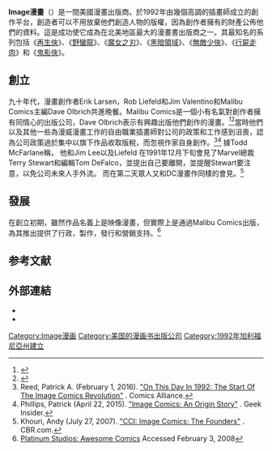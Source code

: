 {{expand|time=2015-11-27T14:25:15+00:00}}
{{refimprove|time=2015-11-27T14:25:15+00:00}}
{{Infobox publisher
| image        = [[File:Image_Comics_logo.svg|75px]]
| parent       = 
| status       = 
| founded      = 1992年
| founder      = [[陶德·麥法蘭|陶德·麥法蘭]]<br />[[吉姆·李|吉姆·李]]<br />{{link-en|Whilce Portacio||Whilce Portacio}}<br />{{link-en|Marc Silvestri|Marc Silvestri}}<br />{{link-en|Erik Larsen|Erik Larsen}}<br />{{link-en|Jim Valentino|Jim Valentino}}<br />{{link-en|Rob Liefeld|Rob Liefeld}}
| successor    = 
| country      = [[美国|美国]]
| headquarters = [[伯克利|伯克利]]
| distribution = 
| keypeople    = 陶德·麥法蘭<small>(President)</small><br />Jim Valentino <small>(Vice President)</small><br>Marc Silvestri <small>([[Chief_executive_officer|CEO]])</small><br />[[罗伯特·柯克曼|罗伯特·柯克曼]] <small>([[首席运营官|COO]])</small><br />Erik Larsen <small>([[财务长|CFO]])</small><br>Eric Stephenson <small>(Publisher)</small>
| publications = 漫画书，连环画 
| topics       = 
| genre        = 
| imprints     = {{link-en|Highbrow Entertainment|Highbrow Entertainment}}<br />{{link-en|ShadowLine|ShadowLine}}<br />{{link-en|Skybound|Skybound}}<br />[[Todd_McFarlane_Productions|Todd McFarlane Productions]]<br />{{link-en|Top Cow Productions|Top Cow Productions}}<br />{{link-en|Joe's Comics|Joe's Comics}}<br />MVCreations<ref name="CBDBMVC">{{cite web |url=http://comicbookdb.com/imprint.php?ID=113 |title=MVCreations (Image Comics) |accessdate=August 16, 2015 |author= |last= |first= |authorlink= |coauthors= |date= |year= |month= |publisher=comicbookdb.com |archive-date=2015-12-08 |archive-url=https://web.archive.org/web/20151208152841/http://comicbookdb.com/imprint.php?ID=113 |dead-url=no }}</ref>
| revenue      = 
| numemployees = 
| nasdaq       = 
| url          = http://www.imagecomics.com
}}
'''Image漫畫'''（{{lang-en|'''Image Comics'''}}）是一間美國漫畫出版商。於1992年由幾個高調的插畫師成立的創作平台，創造者可以不用放棄他們創造人物的版權，因為創作者擁有的財產公佈他們的資料。這是成功使它成為在北美地區最大的漫畫書出版商之一。其最知名的系列包括《[[再生俠|再生俠]]》、《[[野蠻龍|野蠻龍]]》、《[[魔女之刃|魔女之刃]]》、《[[黑暗領域|黑暗領域]]》、《[[無敵少俠|無敵少俠]]》、《[[行屍_(漫畫)|行屍走肉]]》和《[[鬼影俠|鬼影俠]]》。

==創立==
九十年代，漫畫創作者Erik Larsen，Rob Liefeld和Jim Valentino和Malibu Comics主編Dave Olbrich共進晚餐。Malibu Comics是一個小有名氣對創作者擁有同情心的出版公司，Dave Olbrich表示有興趣出版他們創作的漫畫。<ref>{{cite web|title=Jim Valentino: Broadening the Base and Raising the Bar|url=http://comicsbulletin.com/jim-valentino-broadening-base-and-raising-bar/|website=Comics Bulletin|accessdate=31 May 2015|archive-date=2015-06-21|archive-url=https://web.archive.org/web/20150621171440/http://comicsbulletin.com/jim-valentino-broadening-base-and-raising-bar/|dead-url=no}}</ref><ref>{{cite web|last1=Johnston|first1=Rich|title=The Not Quite Secret Origin Of Image Comics|url=http://www.bleedingcool.com/2012/02/26/the-not-quite-secret-origin-of-image-comics/|website=Bleeding Cool|accessdate=31 May 2015|archive-date=2019-04-02|archive-url=https://web.archive.org/web/20190402174052/https://www.bleedingcool.com/2012/02/26/the-not-quite-secret-origin-of-image-comics/|dead-url=no}}</ref>當時他們以及其他一些為漫威漫畫工作的自由職業插畫師對公司的政策和工作感到沮喪，認為公司政策過於集中以旗下作品收取版稅，而忽視作家自身創作。<ref name=ComicsAlliance2.1.16>Reed, Patrick A. (February 1, 2016). [http://comicsalliance.com/tribute-image-comics/ "On This Day In 1992: The Start Of The Image Comics Revolution"] {{Wayback|url=http://comicsalliance.com/tribute-image-comics/ |date=20201108122401 }}. Comics Alliance.</ref><ref name=GeekInsider>Phillips, Patrick (April 22, 2015). [http://www.geekinsider.com/saga-image-comics/ "Image Comics: An Origin Story"] {{Wayback|url=http://www.geekinsider.com/saga-image-comics/ |date=20200125211540 }}. Geek Insider.</ref> 
據Todd McFarlane稱， 他和Jim Lee以及Liefeld 在1991年12月下旬會見了Marvel總裁Terry Stewart和編輯Tom DeFalco，並提出自己要離開，並提醒Stewart要注意，以免公司未來人手外流。 而在第二天眾人又和DC漫畫作同樣的會見。<ref name=CBR.com>Khouri, Andy (July 27, 2007). [http://www.cbr.com/cci-image-comics-the-founders/ "CCI: Image Comics: The Founders"] {{Wayback|url=http://www.cbr.com/cci-image-comics-the-founders/ |date=20210126031609 }}. CBR.com.</ref>

==發展==
在創立初期，雖然作品名義上是映像漫畫，但實際上是通過Malibu Comics出版，為其推出提供了行政，製作，發行和營銷支持。<ref>[http://www.platinumstudios.com/universes/awesome.php Platinum Studios: Awesome Comics] {{webarchive |url=https://web.archive.org/web/20080202150623/http://www.platinumstudios.com/universes/awesome.php |date=February 2, 2008}} Accessed February 3, 2008</ref>

==参考文献==
{{reflist}}

==外部連結==
* {{official website|http://www.imagecomics.com}}
* {{comicbookdb|type=publisher|id=6|title=Image Comics}}

[[Category:Image漫画|Category:Image漫画]]
[[Category:美国的漫画书出版公司|Category:美国的漫画书出版公司]]
[[Category:1992年加利福尼亞州建立|Category:1992年加利福尼亞州建立]]
